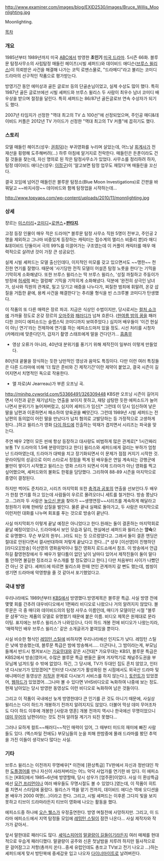 http://www.examiner.com/images/blog/EXID2530/images/Bruce_Willis_Moonlighting.jpg

Moonlighting.

[[목차]]
=== 개요 ===
1985년부터 1989년까지 미국 [[ABC]]에서 방영한 '''초인기''' [[미국 드라마]]. 5시즌 66화. 블루문 탐정사무소의 사립탐정 매들린 헤이즈(시빌 셰퍼드)와 데이비드 애디슨([[브루스 윌리스]])이 의뢰받은 사건을 해결해 나가는 코믹 로맨스물로, "드라메디"라고 불리는 코미디 드라마의 선구적인 작품으로 평가받는다.

방영기간 동안 에미상과 골든 글로브 등의 단골손님이었고, 실제 수상도 많이 했다. 특히 1987년 골든 글로브에선 시빌 셰퍼드와 브루스 윌리스 두 사람이 최우수 남녀 코미디 배우상을 받으며 절정을 달린다. 특히 셰퍼드는 86/87년 골든글로브 연속 수상자가 되기도 했다.

2007년 타임지가 선정한 "역대 최고의 TV 쇼 100선"에 선정되었으며, 주인공 매디&데이비드 커플은 2012년 TV 가이드가 선정한 "역대 최고의 TV 커플"에 꼽히기도 했다.

=== 스토리 ===
모델 매들린 헤이즈(성우: [[권희덕]])는 부귀영화를 누리며 살았는데, 어느날 [[회계사]]가 전재산을 횡령해 도주해버려(...) 하루 아침에 알거지로 전락한다. 매들린은 돈푼이라도 건질 것들을 찾는데, 자신 명의로 된 작은 탐정사무소가 있었다. 사무소를 정리하려 하자, 탐정 데이비드 애디슨(성우: [[이정구]])이 '알고보면 탐정 업무도 재밌다'며 매들린을 꼬신다.

결국 꼬임에 넘어간 매들린은 블루문 탐정소(Blue Moon Investigations)로 간판을 바꿔달고 ~~바지사장~~ 데이비드와 함께 탐정업을 시작하는데...

http://www.topyaps.com/wp-content/uploads/2010/11/monnlighting.jpg

=== 상세 ===
쟝르는 [[미스터리]]+[[코미디]]+[[로맨스]]+'''[[판타지]]'''.

고정 등장 인물이 매우 적은 드라마[* 블루문 탐정 사무소 직원 5명이 전부고, 주인공 2명을 제외하고 그나마 비중있게 등장하는 캐릭터는 접수계의 앨리스 비즐리 뿐]라 매디&데이비드 단둘이서 극의 99%를 이끌어가는 구조였는데 이 커플이 캐릭터를 매우 매력적으로 살려낸 것이 가장 큰 성공요인.

실제 시빌 셰퍼드는 모델 출신인데다, 이지적인 미모를 갖고 있으면서도 ~~맹한~~ 천진한 연기를 잘했다. 때문에 '사기당한 전직 모델이 어설픈 탐정 노릇을 한다'는 기믹을 기막히게 소화해냈다. 또한 브루스 윌리스는 딱 브루스 윌리스, '성질 까칠하고 주둥이가 방정에 [[허세력]] 쩌는 껄렁패' 기믹을 기막히게 소화해냈다. 덕분에 '완전히 상극인 남녀가, 상사와 직원의 관계로, 밀고 당기고 애증을 나누다가, 찌질한 범죄에 휘말려, 온갖 삽질을 거듭한 끝에, 용케 사건을 해결한다'는 추리물 형식을 빈 스크루볼 코미디가 탄생했다.

이 작품의 또 다른 매력은 장르 파괴. 지금은 식상인 수법이지만, 당시로서는 [[컬처 쇼크]]에 가까울 정도로 온갖 장르의 [[오마주]]와 [[패러디]]가 넘쳐 흐른다. ([[한여름 밤의 꿈]]을 패러디한 코미디 에피소드는 슬랩스틱 코미디까지 보여주었다.) 심지어 배우들이 '이건 현실이 아닌 연기'라는 전제하에 연기를 하는 에피소드마저 있을 정도. 시선 처리를 시청자(카메라)에 맞춘다던가, 갑자기 촬영 스태프에게 말을 건다던가... [[흠좀무]]

{{{#!html
<object width="480" height="385"><param name="movie" value="http://www.youtube.com/v/gqzPHGCm6sU?fs=1&amp;hl=ko_KR"></param><param name="allowFullScreen" value="true"></param><param name="allowscriptaccess" value="always"></param><embed src="http://www.youtube.com/v/gqzPHGCm6sU?fs=1&amp;hl=ko_KR" type="application/x-shockwave-flash" allowscriptaccess="always" allowfullscreen="true" width="480" height="385"></embed></object>
}}}
*영상 오류가 아니라, 40년대 분위기를 풍기기 위해 제작진이 일부러 이렇게 만들었다.

80년대 끝물을 장식하는 듯한 낭만적인 영상과 음악도 특징이다. 다만 이런 여러 특징들은 다른 드라마에 비해 '더 많은 준비와 긴 제작기간'이란 제약이 붙었고, 결국 시즌이 길어지면서 치명적인 독으로 작용한다.

{{{#!html
<object width="480" height="385"><param name="movie" value="http://www.youtube.com/v/KBehKMvSKjY?fs=1&amp;hl=ko_KR"></param><param name="allowFullScreen" value="true"></param><param name="allowscriptaccess" value="always"></param><embed src="http://www.youtube.com/v/KBehKMvSKjY?fs=1&amp;hl=ko_KR" type="application/x-shockwave-flash" allowscriptaccess="always" allowfullscreen="true" width="480" height="385"></embed></object>
}}}
*앨 자로(Al Jearreau)가 부른 오프닝 곡.

http://minihp.cyworld.com/53366491/326309448
KBS판 오프닝
시즌이 길어지면서 이전과 같은 재기넘치는 연출을 보이지 못하고, 재탕 삼탕한 듯한 에피소드가 늘어나면서 분위기가 늘어져버렸고, 심지어 셰퍼드가 임신[* 그런데 이 당시 임신하여 낳은 딸을 남편과 이혼하면서 패소하여 양육권을 빼앗긴다. 그런데 1989년 시빌 세퍼드는 전 남편의 동의없이 어린 딸을 만났다가 납치 혐의로 고발당하는 등 가정적으로 고생하게 된다...]하고 윌리스가 영화 [[다이 하드]]에 진출하는 악재가 겹치면서 시리즈는 파국을 맞는다.

주연 배우 2명이 모든 씬에 항상 등장하고 대사량도 비범하게 많은 관계로[* 1시간짜리 보통 TV 드라마의 1.5배 분량이었다고 한다] 윌리스와 셰퍼드에게 걸리는 부하가 엄청난 드라마였는데, 드라마가 대박을 치고 장기화되면서 이 문제가 점점 커지기 시작한 것. 문라이팅의 성공으로 이미 스타로서 정점을 찍게 된 배우들은 연일 계속되는 강행군에 불만이 쌓이기 시작했고 윌리스는 영화 스타가 되면서 이제 드라마가 아닌 영화를 찍고 싶어했으며, 셰퍼드와의 불화도 한몫을 담당했다. 그리하여 88-89 시즌을 마지막으로 종영이 결정된다.

하지만 썩어도 준치라고, 시리즈 마지막회 또한 [[충격과 공포]]의 연출을 선보인다.두 배우가 한참 연기를 하고 있는데 사람들이 우르르 몰려오더니 세트를 철거한다. 방송 쫑났다고...그러자 두 사람은 [[높으신 분]]을 찾아가 ~~생명연장~~시리즈를 계속하게 해달라고 청원하기 위해 한바탕 삽질을 벌인다. 물론 끝내 실패로 돌아가고, 두 사람은 마지막으로 이런저런 대화를 나누며 회포를 푸는 것으로 방송이 끝난다. 

사실 마지막회가 이렇게 끝날 예정은 아니었다고 한다.원래는 둘이 결혼하는 마지막회로 끝날 예정이었으나, 드라마에서 보인 모습과 달리, 현실에선 셰퍼드와 윌리스는 '''앙숙'''으로 유명했다. 무슨 부모의 원쑤(...)라도 되는 듯 으르렁댔다고. 그래서 둘이 결혼 엔딩은 절대로 안된다면서 결사반대하여 저렇게 끝났다고 한다...[* 성우 [이선영]이 진행하던 [라디오][방송] 이선영의 영화음악이나 월간 영화지 로드쇼에서 참조. 이 방송에서 언급하길 촬영현장에서 두 배우가 말다툼이 없던 날이 날마다 있어서 제작진들이 둘이 말다툼 안하면 불길한 징조라고 우스개를 할 정도였다고 한다.] 다만 처음부터 사이가 나빴던 건 아닌 것 같다. 셰퍼드에 따르면 윌리스와 한때 연인 관계까지 갈 뻔도 했는데, 썸씽이 생기면 드라마에 악영향을 줄 것 같아서 포기했었다고.

=== 국내 방영 ===
우리나라에도 1989년부터 [[KBS]]에서 방영했다.방영제목은 블루문 특급. 사실 방영 전에 몇몇 회를 간추려 대우비디오에서 1편짜리 비디오로 나왔으나 거의 알려지지 않았다. 블루문은 극 중 매디와 데이비드의의 탐정 사무소 이름인데, 매디가 모델이던 시절 "블루문 샴푸"라는 제품의 모델로 유명했기 때문에 붙은 이름. 비디오 제목은 원제대로 문라이팅. 표지에는 브루스 윌리스가 나와있으나, 다이 하드 개봉 전에 비디오가 나왔는지라, '매력적인 배우 브루스 윌리스' 같은 소개글귀가 붙여있을 뿐이다.

사실 비슷한 형식인 [[레밍턴 스틸]]에 비하자면 우리나라에선 인지도가 낮다. 레밍턴 스틸은 낮에 방송했는데, 블루문 특급은 밤에 방송해서..... 더군다나, 그 밤이라는게, 부모님들께서 반드시 챙겨보시는 [[가요무대]]와 같은 시간대[* 가요무대는 KBS1, 블루문 특급은 KBS2에서 방송]였어서, 수많은 블루문 특급 팬들은 울며 겨자먹기로 채널주도권을 부모님께 넘겨드릴 수 밖에 없었다. 하긴, 그 당시에, TV가 두대인 집도 흔치 않았고, 인터넷 다시보기가 있었겠어[* 인터넷 다시보기가 활성화된 현 시점에서도 외국산 드라마 및 애니메이션 동영상은 [[저작권]] 문제로 다시보기 서비스를 하지 않는다.], [[토런트]]가 있었겠어, [[웹하드]]가 있었겠어...그나마 볼 수 있다면 VHS비디오로 녹화하여 나중에 보는 정도. 현재 남아있는 당시 방영판 동영상도 이런 비디오로 녹화하여 남은 것들이다.

그리고 이 작품이 국내에선 늦게 방영한데다 큰 인기를 끈 것도 아니기 때문에, 사실상 윌리스는 다이 하드가 개봉하기 전까지 알려지지도 않았다. 더불어 막상 데미 무어조차도 다이 하드 이후에 개봉한 [사랑과 영혼] 개봉 전까지 역시나 한국에선 무명이었으니 [[데미 무어]]의 남편이라는 것도 전혀 알려질 계기가 되진 못했다...

그러나 묘하게 컬트~~패러디~~적인 매력이 있어, 그 때부터 미드의 재미에 빠진 사람들도 있다. (엑스파일 전에도) 부모님들의 눈을 피해 한밤중에 몰래 드라마를 봤던 추억을 가진 이들이 생각보다 많다는 사실.

=== 기타 === 
브루스 윌리스는 이전까지 무명배우[* 이전에 [환상특급] TV판에서 자신과 정반대인 착한 [[도플갱어]]를 만나 자신이 사라져버리는 어느 악덕 사업가를 연기한 바 있다. 이 에피소드는 [KBS]에서 1985~6년에 방영할때, 당시 성우가 [엄주환]이었다. 사실 이 환상특급에선 [[모건 프리먼]]이나 여러 배우들도 무명시절도 볼 수 있었다.]였는데, 이 작품이 히트를 치면서 스타덤에 올랐다. 윌리스가 역을 맡기 전까지, 데이비드 에디슨 역에 오디션을 본 배우가 2000 여명(...)이라고 한다. 그리고, 시빌 셰퍼드는 이후론 그다지 빛을 보지못하고 티브이 드라마라든지 티브이 영화에 나오는 활동을 했다. 

에피소드중 하나에 [[오슨 웰스]]가 우정출연한다. 방영 며칠전에 사망하지만. 그리고, 이 드라마 에피소드에서 지역 탐정들 모임에 [[레밍턴 스틸]]이 잠깐 나온다... 사실 제작자와 작가가 같아서..

앞서 말한대로 패러디도 많다. [[셰익스피어]]의 [[말괄량이 길들이기]]라든지 여러 매체를 현대적으로 우습게 패러디했다. 말괄량이 공주와 신혼 첫날밤을 치루려 하지만 필사적으로 문 걸어잠그고 저항(총까지 쏜다...중세 유럽인데도 총쏘고 TV보고 전기 나오고 ...)하는 셰퍼드에게 맞서 방탄복에 중세갑옷 입고 나오자 [[다이너마이트]]로 날려버린다.
